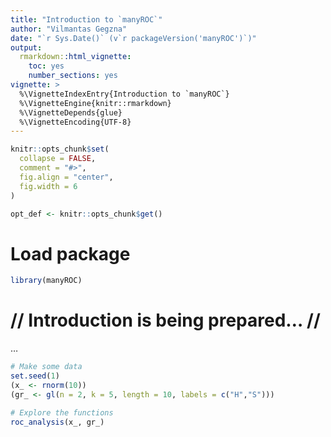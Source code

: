 ```yaml
---
title: "Introduction to `manyROC`"
author: "Vilmantas Gegzna"
date: "`r Sys.Date()` (v`r packageVersion('manyROC')`)"
output:
  rmarkdown::html_vignette: 
    toc: yes
    number_sections: yes
vignette: >
  %\VignetteIndexEntry{Introduction to `manyROC`}
  %\VignetteEngine{knitr::rmarkdown}
  %\VignetteDepends{glue}
  %\VignetteEncoding{UTF-8}
---
```

```r
knitr::opts_chunk$set(
  collapse = FALSE,
  comment = "#>",
  fig.align = "center",
  fig.width = 6
)

opt_def <- knitr::opts_chunk$get()
```

# Load package

```r
library(manyROC)
```


# // Introduction is being prepared... //

...

```r
# Make some data
set.seed(1)
(x_ <- rnorm(10))
(gr_ <- gl(n = 2, k = 5, length = 10, labels = c("H","S")))

# Explore the functions
roc_analysis(x_, gr_)
```

<!-- # ```{r session info} -->
<!-- # devtools::session_info() -->
<!-- # ``` -->
